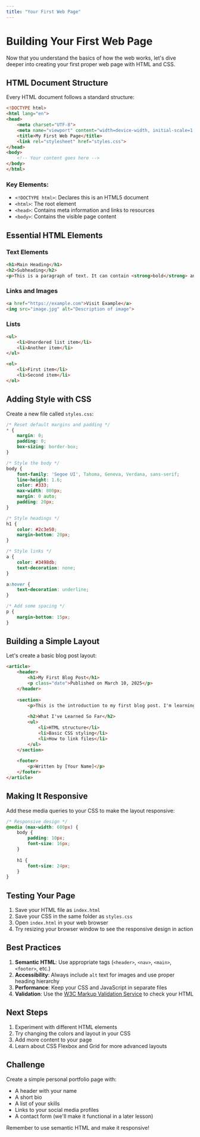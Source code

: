 ```yaml
---
title: "Your First Web Page"
---
```


# Building Your First Web Page

Now that you understand the basics of how the web works, let's dive deeper into creating your first proper web page with HTML and CSS.

## HTML Document Structure

Every HTML document follows a standard structure:

```html
<!DOCTYPE html>
<html lang="en">
<head>
    <meta charset="UTF-8">
    <meta name="viewport" content="width=device-width, initial-scale=1.0">
    <title>My First Web Page</title>
    <link rel="stylesheet" href="styles.css">
</head>
<body>
    <!-- Your content goes here -->
</body>
</html>
```

### Key Elements:
- `<!DOCTYPE html>`: Declares this is an HTML5 document
- `<html>`: The root element
- `<head>`: Contains meta information and links to resources
- `<body>`: Contains the visible page content

## Essential HTML Elements

### Text Elements
```html
<h1>Main Heading</h1>
<h2>Subheading</h2>
<p>This is a paragraph of text. It can contain <strong>bold</strong> and <em>italic</em> text.</p>
```

### Links and Images
```html
<a href="https://example.com">Visit Example</a>
<img src="image.jpg" alt="Description of image">
```

### Lists
```html
<ul>
    <li>Unordered list item</li>
    <li>Another item</li>
</ul>

<ol>
    <li>First item</li>
    <li>Second item</li>
</ol>
```

## Adding Style with CSS

Create a new file called `styles.css`:

```css
/* Reset default margins and padding */
* {
    margin: 0;
    padding: 0;
    box-sizing: border-box;
}

/* Style the body */
body {
    font-family: 'Segoe UI', Tahoma, Geneva, Verdana, sans-serif;
    line-height: 1.6;
    color: #333;
    max-width: 800px;
    margin: 0 auto;
    padding: 20px;
}

/* Style headings */
h1 {
    color: #2c3e50;
    margin-bottom: 20px;
}

/* Style links */
a {
    color: #3498db;
    text-decoration: none;
}

a:hover {
    text-decoration: underline;
}

/* Add some spacing */
p {
    margin-bottom: 15px;
}
```

## Building a Simple Layout

Let's create a basic blog post layout:

```html
<article>
    <header>
        <h1>My First Blog Post</h1>
        <p class="date">Published on March 10, 2025</p>
    </header>
    
    <section>
        <p>This is the introduction to my first blog post. I'm learning web development!</p>
        
        <h2>What I've Learned So Far</h2>
        <ul>
            <li>HTML structure</li>
            <li>Basic CSS styling</li>
            <li>How to link files</li>
        </ul>
    </section>
    
    <footer>
        <p>Written by [Your Name]</p>
    </footer>
</article>
```

## Making It Responsive

Add these media queries to your CSS to make the layout responsive:

```css
/* Responsive design */
@media (max-width: 600px) {
    body {
        padding: 10px;
        font-size: 16px;
    }
    
    h1 {
        font-size: 24px;
    }
}
```

## Testing Your Page

1. Save your HTML file as `index.html`
2. Save your CSS in the same folder as `styles.css`
3. Open `index.html` in your web browser
4. Try resizing your browser window to see the responsive design in action

## Best Practices

1. **Semantic HTML**: Use appropriate tags (`<header>`, `<nav>`, `<main>`, `<footer>`, etc.)
2. **Accessibility**: Always include `alt` text for images and use proper heading hierarchy
3. **Performance**: Keep your CSS and JavaScript in separate files
4. **Validation**: Use the [W3C Markup Validation Service](https://validator.w3.org/) to check your HTML

## Next Steps

1. Experiment with different HTML elements
2. Try changing the colors and layout in your CSS
3. Add more content to your page
4. Learn about CSS Flexbox and Grid for more advanced layouts

## Challenge

Create a simple personal portfolio page with:
- A header with your name
- A short bio
- A list of your skills
- Links to your social media profiles
- A contact form (we'll make it functional in a later lesson)

Remember to use semantic HTML and make it responsive!
